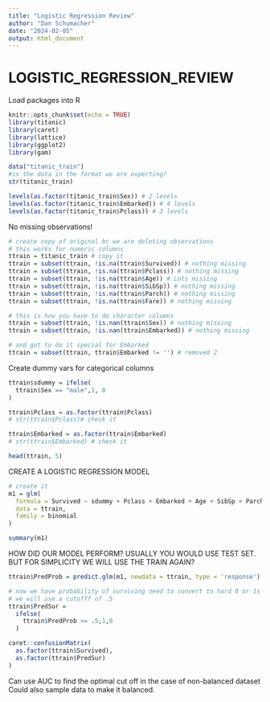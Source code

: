```yaml
---
title: "Logistic Regression Review"
author: "Dan Schumacher"
date: "2024-02-05"
output: html_document
---
```

# LOGISTIC_REGRESSION_REVIEW

Load packages into R
```r
knitr::opts_chunk$set(echo = TRUE)
library(titanic)
library(caret)
library(lattice)
library(ggplot2)
library(gam)
```

```r
data("titanic_train")
#is the data in the format we are expecting?
str(titanic_train)
```
```r
levels(as.factor(titanic_train$Sex)) # 2 levels
levels(as.factor(titanic_train$Embarked)) # 4 levels
levels(as.factor(titanic_train$Pclass)) # 3 levels
```

No missing observations!
```r
# create copy of original bc we are deleting observations
# this works for numeric columns
ttrain = titanic_train # copy it
ttrain = subset(ttrain, !is.na(ttrain$Survived)) # nothing missing
ttrain = subset(ttrain, !is.na(ttrain$Pclass)) # nothing missing
ttrain = subset(ttrain, !is.na(ttrain$Age)) # Lots missing
ttrain = subset(ttrain, !is.na(ttrain$SibSp)) # nothing missing
ttrain = subset(ttrain, !is.na(ttrain$Parch)) # nothing missing
ttrain = subset(ttrain, !is.na(ttrain$Fare)) # nothing missing

# this is how you have to do character columns
ttrain = subset(ttrain, !is.nan(ttrain$Sex)) # nothing missing
ttrain = subset(ttrain, !is.nan(ttrain$Embarked)) # nothing missing

# and got to do it special for Embarked
ttrain = subset(ttrain, ttrain$Embarked != '') # removed 2

```

Create dummy vars for categorical columns
```r
ttrain$sdummy = ifelse(
  ttrain$Sex == "male",1, 0
)

ttrain$Pclass = as.factor(ttrain$Pclass)
# str(ttrain$Pclass)# check it

ttrain$Embarked = as.factor(ttrain$Embarked)
# str(ttrain$Embarked) # check it

head(ttrain, 5)

```
CREATE A LOGISTIC REGRESSION MODEL
```r
# create it
m1 = glm(
  formula = Survived ~ sdummy + Pclass + Embarked + Age + SibSp + Parch + Fare,
  data = ttrain, 
  family = binomial
)

summary(m1)
```

HOW DID OUR MODEL PERFORM?
USUALLY YOU WOULD USE TEST SET. BUT FOR SIMPLICITY WE WILL USE THE TRAIN AGAIN?

```r
ttrain$PredProb = predict.glm(m1, newdata = ttrain, type = 'response') #ttrain should be ttest!

# now we have probability of surviving need to convert to hard 0 or 1s
# we will use a cutofff of .5
ttrain$PredSur = 
  ifelse(
    ttrain$PredProb >= .5,1,0
  )

caret::confusionMatrix(
  as.factor(ttrain$Survived),
  as.factor(ttrain$PredSur)
)
```

Can use AUC to find the optimal cut off in the case of non-balanced dataset
Could also sample data to make it balanced.